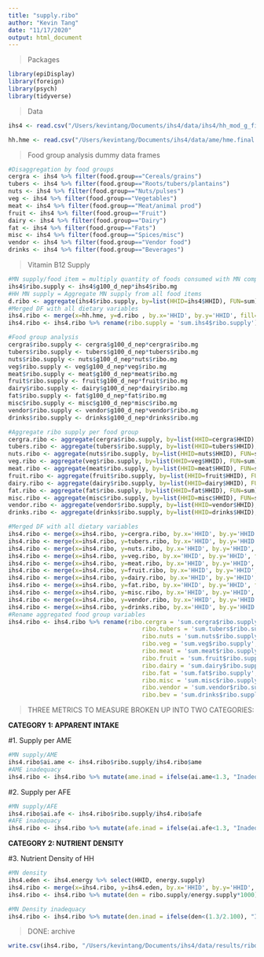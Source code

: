 ```yaml
---
title: "supply.ribo"
author: "Kevin Tang"
date: "11/17/2020"
output: html_document
---
```


> Packages

```r
library(epiDisplay)
library(foreign)
library(psych)
library(tidyverse)
```

>Data

```r
ihs4 <- read.csv("/Users/kevintang/Documents/ihs4/data/ihs4/hh_mod_g_final.csv")

hh.hme <- read.csv("/Users/kevintang/Documents/ihs4/data/ame/hme.final.csv")

```


>Food group analysis dummy data frames

```r
#Disaggregation by food groups
cergra <- ihs4 %>% filter(food.group=="Cereals/grains")
tubers <- ihs4 %>% filter(food.group=="Roots/tubers/plantains")
nuts <- ihs4 %>% filter(food.group=="Nuts/pulses")
veg <- ihs4 %>% filter(food.group=="Vegetables")
meat <- ihs4 %>% filter(food.group=="Meat/animal prod")
fruit <- ihs4 %>% filter(food.group=="Fruit")
dairy <- ihs4 %>% filter(food.group=="Dairy")
fat <- ihs4 %>% filter(food.group=="Fats")
misc <- ihs4 %>% filter(food.group=="Spices/misc")
vendor <- ihs4 %>% filter(food.group=="Vendor food")
drinks <- ihs4 %>% filter(food.group=="Beverages")
```

>Vitamin B12 Supply

```r
#MN supply/food item = multiply quantity of foods consumed with MN composition of food
ihs4$ribo.supply <- ihs4$g100_d_nep*ihs4$ribo.mg
#HH MN supply = Aggregate MN supply from all food items 
d.ribo <- aggregate(ihs4$ribo.supply, by=list(HHID=ihs4$HHID), FUN=sum)
#Merged DF with all dietary variables
ihs4.ribo <- merge(x=hh.hme, y=d.ribo , by.x='HHID', by.y='HHID', fill=-9999, all.x = TRUE)
ihs4.ribo <- ihs4.ribo %>% rename(ribo.supply = 'sum.ihs4$ribo.supply')

#Food group analysis
cergra$ribo.supply <- cergra$g100_d_nep*cergra$ribo.mg
tubers$ribo.supply <- tubers$g100_d_nep*tubers$ribo.mg
nuts$ribo.supply <- nuts$g100_d_nep*nuts$ribo.mg
veg$ribo.supply <- veg$g100_d_nep*veg$ribo.mg
meat$ribo.supply <- meat$g100_d_nep*meat$ribo.mg
fruit$ribo.supply <- fruit$g100_d_nep*fruit$ribo.mg
dairy$ribo.supply <- dairy$g100_d_nep*dairy$ribo.mg
fat$ribo.supply <- fat$g100_d_nep*fat$ribo.mg
misc$ribo.supply <- misc$g100_d_nep*misc$ribo.mg
vendor$ribo.supply <- vendor$g100_d_nep*vendor$ribo.mg
drinks$ribo.supply <- drinks$g100_d_nep*drinks$ribo.mg

#Aggregate ribo supply per food group
cergra.ribo <- aggregate(cergra$ribo.supply, by=list(HHID=cergra$HHID), FUN=sum)
tubers.ribo <- aggregate(tubers$ribo.supply, by=list(HHID=tubers$HHID), FUN=sum)
nuts.ribo <- aggregate(nuts$ribo.supply, by=list(HHID=nuts$HHID), FUN=sum)
veg.ribo <- aggregate(veg$ribo.supply, by=list(HHID=veg$HHID), FUN=sum)
meat.ribo <- aggregate(meat$ribo.supply, by=list(HHID=meat$HHID), FUN=sum)
fruit.ribo <- aggregate(fruit$ribo.supply, by=list(HHID=fruit$HHID), FUN=sum)
dairy.ribo <- aggregate(dairy$ribo.supply, by=list(HHID=dairy$HHID), FUN=sum)
fat.ribo <- aggregate(fat$ribo.supply, by=list(HHID=fat$HHID), FUN=sum)
misc.ribo <- aggregate(misc$ribo.supply, by=list(HHID=misc$HHID), FUN=sum)
vendor.ribo <- aggregate(vendor$ribo.supply, by=list(HHID=vendor$HHID), FUN=sum)
drinks.ribo <- aggregate(drinks$ribo.supply, by=list(HHID=drinks$HHID), FUN=sum)

#Merged DF with all dietary variables
ihs4.ribo <- merge(x=ihs4.ribo, y=cergra.ribo, by.x='HHID', by.y='HHID', fill=-9999, all.x = TRUE)
ihs4.ribo <- merge(x=ihs4.ribo, y=tubers.ribo, by.x='HHID', by.y='HHID', fill=-9999, all.x = TRUE)
ihs4.ribo <- merge(x=ihs4.ribo, y=nuts.ribo, by.x='HHID', by.y='HHID', fill=-9999, all.x = TRUE)
ihs4.ribo <- merge(x=ihs4.ribo, y=veg.ribo, by.x='HHID', by.y='HHID', fill=-9999, all.x = TRUE)
ihs4.ribo <- merge(x=ihs4.ribo, y=meat.ribo, by.x='HHID', by.y='HHID', fill=-9999, all.x = TRUE)
ihs4.ribo <- merge(x=ihs4.ribo, y=fruit.ribo, by.x='HHID', by.y='HHID', fill=-9999, all.x = TRUE)
ihs4.ribo <- merge(x=ihs4.ribo, y=dairy.ribo, by.x='HHID', by.y='HHID', fill=-9999, all.x = TRUE)
ihs4.ribo <- merge(x=ihs4.ribo, y=fat.ribo, by.x='HHID', by.y='HHID', fill=-9999, all.x = TRUE)
ihs4.ribo <- merge(x=ihs4.ribo, y=misc.ribo, by.x='HHID', by.y='HHID', fill=-9999, all.x = TRUE)
ihs4.ribo <- merge(x=ihs4.ribo, y=vendor.ribo, by.x='HHID', by.y='HHID', fill=-9999, all.x = TRUE)
ihs4.ribo <- merge(x=ihs4.ribo, y=drinks.ribo, by.x='HHID', by.y='HHID', fill=-9999, all.x = TRUE)
#Rename aggregated food group variables
ihs4.ribo <- ihs4.ribo %>% rename(ribo.cergra = 'sum.cergra$ribo.supply',
                                      ribo.tubers = 'sum.tubers$ribo.supply',
                                      ribo.nuts = 'sum.nuts$ribo.supply',
                                      ribo.veg = 'sum.veg$ribo.supply',
                                      ribo.meat = 'sum.meat$ribo.supply',
                                      ribo.fruit = 'sum.fruit$ribo.supply',
                                      ribo.dairy = 'sum.dairy$ribo.supply',
                                      ribo.fat = 'sum.fat$ribo.supply',
                                      ribo.misc = 'sum.misc$ribo.supply',
                                      ribo.vendor = 'sum.vendor$ribo.supply',
                                      ribo.bev = 'sum.drinks$ribo.supply')

```

>THREE METRICS TO MEASURE BROKEN UP INTO TWO CATEGORIES:

**CATEGORY 1: APPARENT INTAKE**

#1. Supply per AME

```r
#MN supply/AME
ihs4.ribo$ai.ame <- ihs4.ribo$ribo.supply/ihs4.ribo$ame
#AME inadequacy
ihs4.ribo <- ihs4.ribo %>% mutate(ame.inad = ifelse(ai.ame<1.3, "Inadequate", "Adequate"))
```

#2. Supply per AFE

```r
#MN supply/AFE
ihs4.ribo$ai.afe <- ihs4.ribo$ribo.supply/ihs4.ribo$afe
#AFE inadequacy
ihs4.ribo <- ihs4.ribo %>% mutate(afe.inad = ifelse(ai.afe<1.3, "Inadequate", "Adequate"))
```

**CATEGORY 2: NUTRIENT DENSITY**

#3. Nutrient Density of HH

```r
#MN density
ihs4.eden <- ihs4.energy %>% select(HHID, energy.supply)
ihs4.ribo <- merge(x=ihs4.ribo, y=ihs4.eden, by.x='HHID', by.y='HHID', fill=-9999, all.x = TRUE)
ihs4.ribo <- ihs4.ribo %>% mutate(den = ribo.supply/energy.supply*1000)

#MN Density inadequacy
ihs4.ribo <- ihs4.ribo %>% mutate(den.inad = ifelse(den<(1.3/2.100), "Inadequate", "Adequate"))
```


> DONE: archive

```r
write.csv(ihs4.ribo, "/Users/kevintang/Documents/ihs4/data/results/ribo.csv")
```